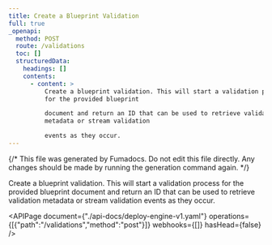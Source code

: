 ```yaml
---
title: Create a Blueprint Validation
full: true
_openapi:
  method: POST
  route: /validations
  toc: []
  structuredData:
    headings: []
    contents:
      - content: >
          Create a blueprint validation. This will start a validation process
          for the provided blueprint

          document and return an ID that can be used to retrieve validation
          metadata or stream validation

          events as they occur.
---
```


{/* This file was generated by Fumadocs. Do not edit this file directly. Any changes should be made by running the generation command again. */}

Create a blueprint validation. This will start a validation process for the provided blueprint
document and return an ID that can be used to retrieve validation metadata or stream validation
events as they occur.


<APIPage document={"./api-docs/deploy-engine-v1.yaml"} operations={[{"path":"/validations","method":"post"}]} webhooks={[]} hasHead={false} />